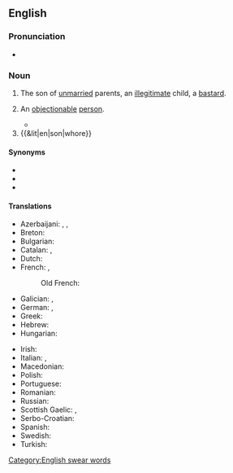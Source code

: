 ==English==

===Pronunciation===
* {{audio|en|En-au-son of a whore.ogg|Audio (AU)}}

===Noun===
{{en-noun|sons of whores}}

# The son of [[unmarried]] parents, an [[illegitimate]] child, a [[bastard]].
#: {{rfex|en}}
# {{lb|en|pejorative|slang}} An [[objectionable]] [[person]].
#* {{RQ:Orwell Down and Out|page=77|passage=Well, ''mon cher monsieur l'Anglais'', may I inform you that you are the '''son of a whore'''?}}
# {{&lit|en|son|whore}} {{gloss|the son of a [[prostitute]]}}

====Synonyms====
* {{l|en|bastard}}
* {{l|en|son of a bitch}}
* {{l|en|whoreson}}

====Translations====
{{trans-top|objectionable person}}
* Azerbaijani: {{t|az|anası qəhbə}}, {{t|az|qəhbənin balası}}, {{t|az|peysər}}
* Breton: {{t|br|mab c'hast|m}}
* Bulgarian: {{t|bg|син на курва|m}}
* Catalan: {{t|ca|fill de puta|m}}, {{t|ca|filla de puta|f}}
* Dutch: {{t+|nl|hoerenjong|m}}
* French: {{t+|fr|fils de pute|m}}, {{t+|fr|fils de putain|m}}
*: Old French: {{t|fro|fil a putain|m}}
* Galician: {{t|gl|fillo de puta|m}}, {{t|gl|filla de puta|f}}
* German: {{t+|de|Hurensohn|m}}, {{t|de|Dirnensohn|m}}
* Greek: {{t|el|πουτάνας γιος|m}}
* Hebrew: {{t+|he|בן זונה|m|tr=ben zona}}
* Hungarian: {{t|hu|kurvafi}}
{{trans-mid}}
* Irish: {{t|ga|mac striapaí|m}}
* Italian: {{t+|it|figlio di puttana|m}}, {{t+|it|figlio di una mignotta}} {{qualifier|Rome}}
* Macedonian: {{t|mk|курвин син|m}}
* Polish: {{t+|pl|sukinsyn|m}}
* Portuguese: {{t+|pt|filho da puta|m}}
* Romanian: {{t|ro|fiu de curvă|m}}
* Russian: {{t+|ru|су́кин сы́н|m}}
* Scottish Gaelic: {{t|gd|mac na galla|m}}, {{t+|gd|mac strìopaich|m}}
* Serbo-Croatian: {{t|sh|kučkin sin|m}}
* Spanish: {{t+|es|hijo de puta|m}}
* Swedish: {{t+|sv|horunge}}
* Turkish: {{t+|tr|orospu çocuğu}}
{{trans-bottom}}

[[Category:English swear words]]